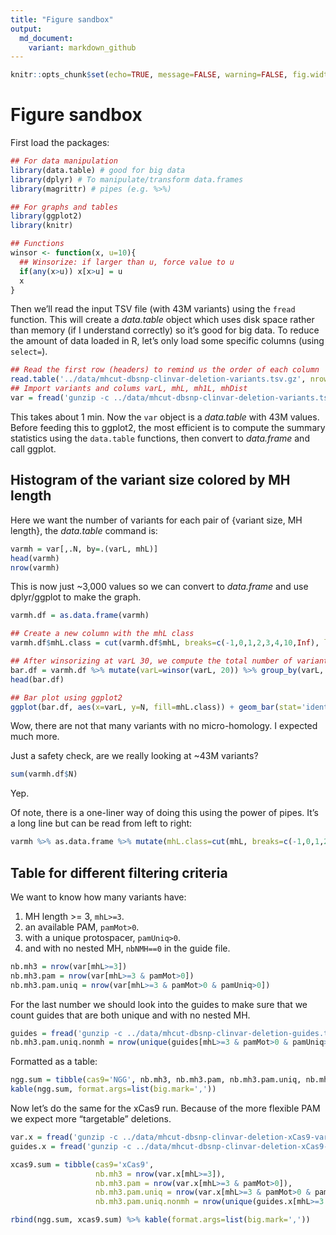 ```yaml
---
title: "Figure sandbox"
output:
  md_document:
    variant: markdown_github
---
```


```r
knitr::opts_chunk$set(echo=TRUE, message=FALSE, warning=FALSE, fig.width=10, tidy=TRUE)
```

# Figure sandbox

First load the packages:

```r
## For data manipulation
library(data.table) # good for big data
library(dplyr) # To manipulate/transform data.frames
library(magrittr) # pipes (e.g. %>%)

## For graphs and tables
library(ggplot2)
library(knitr)

## Functions
winsor <- function(x, u=10){
  ## Winsorize: if larger than u, force value to u
  if(any(x>u)) x[x>u] = u
  x
}
```

Then we'll read the input TSV file (with 43M variants) using the `fread` function.
This will create a *data.table* object which uses disk space rather than memory (if I understand correctly) so it's good for big data.
To reduce the amount of data loaded in R, let's only load some specific columns (using `select=`).

```r
## Read the first row (headers) to remind us the order of each column
read.table('../data/mhcut-dbsnp-clinvar-deletion-variants.tsv.gz', nrows=1)
## Import variants and colums varL, mhL, mh1L, mhDist
var = fread('gunzip -c ../data/mhcut-dbsnp-clinvar-deletion-variants.tsv.gz', select=c(20:22,25,29:30))
```

This takes about 1 min.
Now the `var` object is a *data.table* with 43M values. 
Before feeding this to ggplot2, the most efficient is to compute the summary statistics using the `data.table` functions, then convert to *data.frame* and call ggplot.

## Histogram of the variant size colored by MH length

Here we want the number of variants for each pair of {variant size, MH length}, the *data.table* command is:

```r
varmh = var[,.N, by=.(varL, mhL)]
head(varmh)
nrow(varmh)
```

This is now just ~3,000 values so we can convert to *data.frame* and use dplyr/ggplot to make the graph.

```r
varmh.df = as.data.frame(varmh)

## Create a new column with the mhL class
varmh.df$mhL.class = cut(varmh.df$mhL, breaks=c(-1,0,1,2,3,4,10,Inf), labels=c(0:4,'5-10','>10'))

## After winsorizing at varL 30, we compute the total number of variant in each class for each variant size using dplyr.
bar.df = varmh.df %>% mutate(varL=winsor(varL, 20)) %>% group_by(varL, mhL.class) %>% summarize(N=sum(N))
head(bar.df)

## Bar plot using ggplot2
ggplot(bar.df, aes(x=varL, y=N, fill=mhL.class)) + geom_bar(stat='identity') + theme_bw() + scale_fill_brewer(name='mH length', palette='Set1') + ylab('variants') + xlab('variant size (bp)') + scale_x_continuous(breaks=1:20, labels=c(1:19,'20+')) + theme(legend.position=c(.99,.99), legend.justification=c(1,1))
```

Wow, there are not that many variants with no micro-homology. I expected much more.

Just a safety check, are we really looking at ~43M variants?

```r
sum(varmh.df$N)
```

Yep.

Of note, there is a one-liner way of doing this using the power of pipes.
It's a long line but can be read from left to right:

```r
varmh %>% as.data.frame %>% mutate(mhL.class=cut(mhL, breaks=c(-1,0,1,2,3,4,10,Inf), labels=c(0:4,'5-10','>10')), varL=winsor(varL, 20)) %>% group_by(varL, mhL.class) %>% summarize(N=sum(N)) %>% ggplot(aes(x=varL, y=N, fill=mhL.class)) + geom_bar(stat='identity') + theme_bw() + scale_fill_brewer(name='mH length', palette='Set1') + ylab('variants') + xlab('variant size (bp)') + scale_x_continuous(breaks=1:20, labels=c(1:19,'20+')) + theme(legend.position=c(.99,.99), legend.justification=c(1,1))
```

## Table for different filtering criteria

We want to know how many variants have:

1. MH length >= 3, `mhL>=3`.
1. an available PAM, `pamMot>0`.
1. with a unique protospacer, `pamUniq>0`.
1. and with no nested MH, `nbNMH==0` in the guide file.


```r
nb.mh3 = nrow(var[mhL>=3])
nb.mh3.pam = nrow(var[mhL>=3 & pamMot>0])
nb.mh3.pam.uniq = nrow(var[mhL>=3 & pamMot>0 & pamUniq>0])
```

For the last number we should look into the guides to make sure that we count guides that are both unique and with no nested MH.

```r
guides = fread('gunzip -c ../data/mhcut-dbsnp-clinvar-deletion-guides.tsv.gz', sel=c(1:4,21,29,30,43))
nb.mh3.pam.uniq.nonmh = nrow(unique(guides[mhL>=3 & pamMot>0 & pamUniq>0 & nbNMH==0, .(chr, start, end, RS)]))
```

Formatted as a table:

```r
ngg.sum = tibble(cas9='NGG', nb.mh3, nb.mh3.pam, nb.mh3.pam.uniq, nb.mh3.pam.uniq.nonmh)
kable(ngg.sum, format.args=list(big.mark=','))
```

Now let's do the same for the xCas9 run.
Because of the more flexible PAM we expect more "targetable" deletions.

```r
var.x = fread('gunzip -c ../data/mhcut-dbsnp-clinvar-deletion-xCas9-variants.tsv.gz', select=c(20:22,25,29:30))
guides.x = fread('gunzip -c ../data/mhcut-dbsnp-clinvar-deletion-xCas9-guides.tsv.gz', sel=c(1:4,21,29,30,43))

xcas9.sum = tibble(cas9='xCas9',
                   nb.mh3 = nrow(var.x[mhL>=3]),
                   nb.mh3.pam = nrow(var.x[mhL>=3 & pamMot>0]),
                   nb.mh3.pam.uniq = nrow(var.x[mhL>=3 & pamMot>0 & pamUniq>0]),
                   nb.mh3.pam.uniq.nonmh = nrow(unique(guides.x[mhL>=3 & pamMot>0 & pamUniq>0 & nbNMH==0, .(chr, start, end, RS)])))

rbind(ngg.sum, xcas9.sum) %>% kable(format.args=list(big.mark=','))
```
